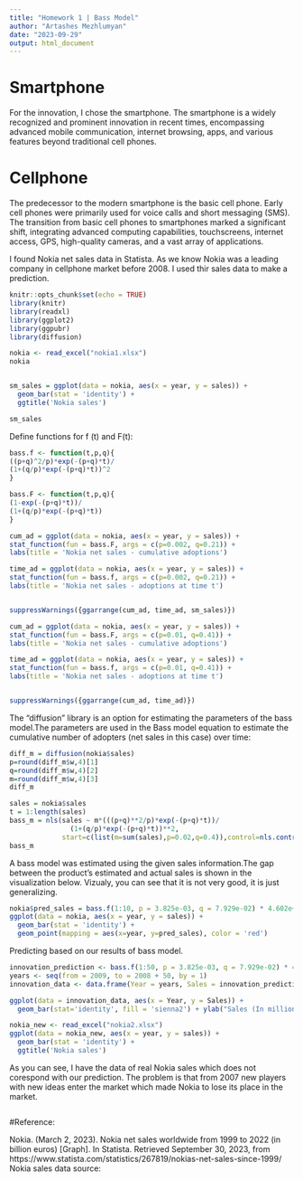```yaml
---
title: "Homework 1 | Bass Model"
author: "Artashes Mezhlumyan"
date: "2023-09-29"
output: html_document
---
```


# Smartphone 
For the innovation, I chose the smartphone. The smartphone is a widely recognized and prominent innovation in recent times, encompassing advanced mobile communication, internet browsing, apps, and various features beyond traditional cell phones.

# Cellphone
The predecessor to the modern smartphone is the basic cell phone. Early cell phones were primarily used for voice calls and short messaging (SMS). The transition from basic cell phones to smartphones marked a significant shift, integrating advanced computing capabilities, touchscreens, internet access, GPS, high-quality cameras, and a vast array of applications.


I found Nokia net sales data in Statista. As we know Nokia was a leading company in cellphone market before 2008. I used thir sales data to make a prediction.

```r
knitr::opts_chunk$set(echo = TRUE)
library(knitr)
library(readxl)
library(ggplot2)
library(ggpubr)
library(diffusion)
```






```r
nokia <- read_excel("nokia1.xlsx")
nokia
```

```r

```



```r
sm_sales = ggplot(data = nokia, aes(x = year, y = sales)) +
  geom_bar(stat = 'identity') +
  ggtitle('Nokia sales')

sm_sales
```
Define functions for f (t) and F(t):

```r
bass.f <- function(t,p,q){
((p+q)^2/p)*exp(-(p+q)*t)/
(1+(q/p)*exp(-(p+q)*t))^2
}

bass.F <- function(t,p,q){
(1-exp(-(p+q)*t))/
(1+(q/p)*exp(-(p+q)*t))
}
```


```r
cum_ad = ggplot(data = nokia, aes(x = year, y = sales)) +
stat_function(fun = bass.F, args = c(p=0.002, q=0.21)) +
labs(title = 'Nokia net sales - cumulative adoptions')

time_ad = ggplot(data = nokia, aes(x = year, y = sales)) +
stat_function(fun = bass.f, args = c(p=0.002, q=0.21)) +
labs(title = 'Nokia net sales - adoptions at time t')


suppressWarnings({ggarrange(cum_ad, time_ad, sm_sales)})
```



```r
cum_ad = ggplot(data = nokia, aes(x = year, y = sales)) +
stat_function(fun = bass.F, args = c(p=0.01, q=0.41)) +
labs(title = 'Nokia net sales - cumulative adoptions')

time_ad = ggplot(data = nokia, aes(x = year, y = sales)) +
stat_function(fun = bass.f, args = c(p=0.01, q=0.41)) +
labs(title = 'Nokia net sales - adoptions at time t')


suppressWarnings({ggarrange(cum_ad, time_ad)})
```



The "diffusion" library is an option for estimating the parameters of the bass model.The parameters are used in the Bass model equation to estimate the cumulative number of adopters (net sales in this case) over time:

```r
diff_m = diffusion(nokia$sales)
p=round(diff_m$w,4)[1]
q=round(diff_m$w,4)[2]
m=round(diff_m$w,4)[3]
diff_m
```



```r

sales = nokia$sales
t = 1:length(sales)
bass_m = nls(sales ~ m*(((p+q)**2/p)*exp(-(p+q)*t))/
               (1+(q/p)*exp(-(p+q)*t))**2,
             start=c(list(m=sum(sales),p=0.02,q=0.4)),control=nls.control(maxiter = 100, minFactor = 1/1024, printEval = TRUE, warnOnly = TRUE))
bass_m
```

A bass model was estimated using the given sales information.The gap between the product's estimated and actual sales is shown in the visualization below. Vizualy, you can see that it is not very good, it is just generalizing.

```r

nokia$pred_sales = bass.f(1:10, p = 3.825e-03, q = 7.929e-02) * 4.602e+03
ggplot(data = nokia, aes(x = year, y = sales)) +
  geom_bar(stat = 'identity') +
  geom_point(mapping = aes(x=year, y=pred_sales), color = 'red')
```

Predicting based on our results of bass model.

```r
innovation_prediction <- bass.f(1:50, p = 3.825e-03, q = 7.929e-02) * 4.602e+03
years <- seq(from = 2009, to = 2008 + 50, by = 1)
innovation_data <- data.frame(Year = years, Sales = innovation_prediction)
```


```r
ggplot(data = innovation_data, aes(x = Year, y = Sales)) +
  geom_bar(stat='identity', fill = 'sienna2') + ylab("Sales (In million $)")


```


```r
nokia_new <- read_excel("nokia2.xlsx")
ggplot(data = nokia_new, aes(x = year, y = sales)) +
  geom_bar(stat = 'identity') +
  ggtitle('Nokia sales')
```
As you can see, I have the data of real Nokia sales which does not corespond with our prediction. The problem is that from 2007 new players with new ideas enter the market which made Nokia to lose its place in the market.

```r

```

#Reference: 

Nokia. (March 2, 2023). Nokia net sales worldwide from 1999 to 2022 (in billion euros) [Graph]. In Statista. Retrieved September 30, 2023, from https://www.statista.com/statistics/267819/nokias-net-sales-since-1999/
Nokia sales data source:




```r

```